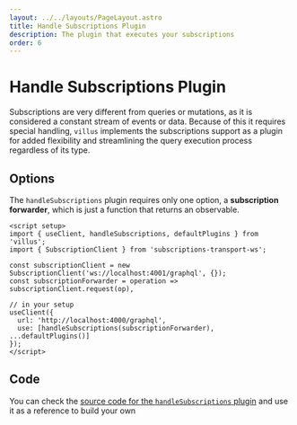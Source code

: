 ```yaml
---
layout: ../../layouts/PageLayout.astro
title: Handle Subscriptions Plugin
description: The plugin that executes your subscriptions
order: 6
---
```


# Handle Subscriptions Plugin

Subscriptions are very different from queries or mutations, as it is considered a constant stream of events or data. Because of this it requires special handling, `villus` implements the subscriptions support as a plugin for added flexibility and streamlining the query execution process regardless of its type.

## Options

The `handleSubscriptions` plugin requires only one option, a **subscription forwarder**, which is just a function that returns an observable.

```vue
<script setup>
import { useClient, handleSubscriptions, defaultPlugins } from 'villus';
import { SubscriptionClient } from 'subscriptions-transport-ws';

const subscriptionClient = new SubscriptionClient('ws://localhost:4001/graphql', {});
const subscriptionForwarder = operation => subscriptionClient.request(op),

// in your setup
useClient({
  url: 'http://localhost:4000/graphql',
  use: [handleSubscriptions(subscriptionForwarder), ...defaultPlugins()]
});
</script>
```

## Code

You can check the [source code for the `handleSubscriptions` plugin](https://github.com/logaretm/villus/blob/main/packages/villus/src/handleSubscriptions.ts) and use it as a reference to build your own
